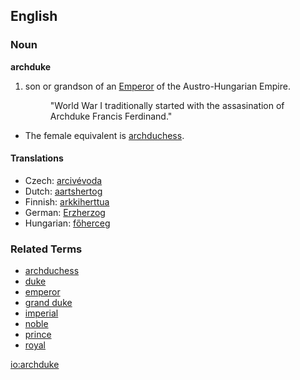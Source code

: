 ==English==
===Noun===
'''archduke'''

# son or grandson of an [[Emperor]] of the Austro-Hungarian Empire.
#: "World War I traditionally started with the assasination of Archduke Francis Ferdinand."

*The female equivalent is [[archduchess]].

====Translations====
*Czech: [[arcivévoda]] {{m}}
*Dutch: [[aartshertog]]
*Finnish: [[arkkiherttua]]
*German: [[Erzherzog]] {{m}}
*Hungarian: [[főherceg]]

===Related Terms===
*[[archduchess]]
*[[duke]]
*[[emperor]]
*[[grand duke]]
*[[imperial]]
*[[noble]]
*[[prince]]
*[[royal]]

[[io:archduke]]